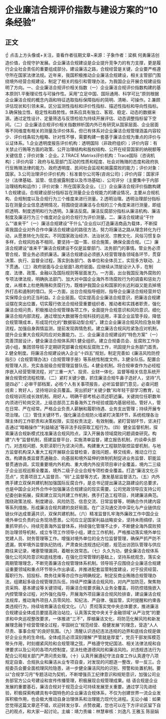 # 企业廉洁合规评价指数与建设方案的“10条经验”
## 正文
☝ 点击上方头像或+关注，查看作者往期文章~来源：子象作者：梁枫 何勇廉洁创造价值，合规守护发展。企业廉洁合规建设是企业提升竞争力的有力支撑，更是履行企业社会责任的重要组成部分。建设廉洁之路，合规经营是关键，企业要严格遵守所在国家法律法规。近年来，我国积极推动企业廉洁合规建设，相关主管部门围绕境外经营合规建设，制定了相关的指引和管理办法，为我国企业开展合规建设指明了方向。一、企业廉洁合规评价相关指数（一）企业廉洁合规评价指数构建的基本原则1.平衡理论性与可操作性。采用“立足中国、国际通用、科学可比”原则根据企业廉洁合规的概念内涵和特征选取指标保障指标的简明、清晰、可操作。2.兼顾评估现状和引领未来。区分监测性指标和评价性指标、描述性指标和导向性指标。3.确保独立性、稳定性和趋势性。体系应具有独立、客观、稳定、动态的数据来源。通过定性设计、定量筛选与反馈检验为持续开展评估、动态调整指标留下空间。（二）企业廉洁合规评价相关指数辨析国内外已有研究从国家层面、企业层面等不同维度有相关的测量及评价体系，但已有体系对企业廉洁合规管理涵盖内容较少、评价线条较为粗略、针对性不够，需要构建一套基于廉洁合规为重点的评价与认证体系。1.企业透明度报告评价机构：透明国际（非政府组织）；评价内容：有关禁止行贿等方面的政策、公开治理结构和股权结构、公开在经营国家的纳税额等关键信息；评价对象：企业。2.TRACE Matrixs评价机构：Trace国际（咨询机构）；评价内容：政府与私营部门互动的性质和程度、社会对贿赂的态度和政府执行反贿赂法律的能力、政府透明度、民间社会监视和揭露腐败的能力；评价对象：国家。3.公司治理评价评价机构：标准普尔公司等(咨询公司)；评价内容：国家评分（法律基础、监管、信息披露制度以及市场基础）、公司评分（主要集中于内部治理结构和运作）；评价对象：所在国家及企业。（三）企业廉洁合规评价指数构建1.合规建设。合规建设部分指标旨在测量企业合规能力的建设情况，主要从合规机构、合规制度以及合规行为三个维度来进行测量。2.透明治理。透明治理部分指标旨在测量企业信息透明情况，将围绕促进廉洁与合规的三个角度来进行测量，即组织透明、制度透明和行为透明。3.廉洁反腐。廉洁反腐部分指标从廉洁机构、廉洁制度及廉洁行为三个维度对企业的合规行为评价测量。二、廉洁合规建设“干什么”“谁来干”（一）廉洁合规建设“干什么”企业应以打造廉洁商品为载体，不断探索我国企业对外合作中廉洁合规建设的路径方法，努力将廉洁之路从理念转化为行动，从愿景转化为现实。不同国家政治经济、法治状况、宗教文化、风俗习惯复杂多样，合规风险各不相同，要坚持一国一策、综合施策，确保全面合规。（二）廉洁合规建设“谁来干”廉洁合规建设不仅是监督部门、法务部门的事情。管业务必须管合规，管业务必须抓廉洁。廉洁合规建设必须嵌入经营管理各领域各环节，贯穿决策、执行、监督全过程，落实到各部门、各单位和全体员工，实现多方联动、上下贯通。（三）政府层面与企业层面1.政府层面。应继续从顶层设计入手，在制度、法律、政策、金融以及国际规则等层面发力。一方面，出台我国反海外腐败的专项法律法规，明确执法部门、加大对中国企业海外市场腐败行为的调查和惩处力度，从根本上杜绝贿赂和贪腐行为，既维护我国企业和国家的长远利益又能去掉境外打击和遏制的借口。另一方面，出台合规指导细则，指导企业廉洁合规经营并切实保障企业的正当利益。2.企业层面。切实提高企业廉洁合规意识，把廉洁合规建设摆在突出位置，切实履行依法合规经营重要组织者、推动者和实践者职责，强化廉洁合规问责，积极推动合规管理各项工作，全面提升合规意识和风险意识。细化廉洁合规内部流程，通过增加大数据等合规科技的运用，丰富企业监管手段，降低合规管理成本，形成现代化的“数据驱动型合规”。建立企业廉洁合规风险应急处理流程，加强自身舆情监测，提前发现舆情危机，建立廉洁合规风险紧急应对机制，提升企业重大合规风险应对处置能力。三、企业廉洁合规建设的“特色方案”（一）完善顶层设计，健全廉洁合规体系网1.健全组织。建立合规委员会、反腐败工作协调小组，集团领导班子定期研究部署合规和反腐败工作，巩固提升业务部门首责。2.健全制度。将廉洁合规建设纳入企业“十四五”规划，制定完善如《廉洁风险防控指引》《合规管理办法》《合规管理手册》等系统性制度文件。3.健全队伍。配置合规管理人员，充实各层级合规管理监督队伍。4.健全机制。将合规审查作为必经程序嵌入经营管理流程，对“三重一大”、投资、业财一体化、监督等相关信息系统开展合规管控流程梳理。（二）紧盯关键少数，抓住廉洁合规牛鼻子选好人，坚持“凡提四必”：必审干部档案，必核个人有关事项报告，必听监督部门意见，必查问题线索；育好人，坚持培训全员覆盖。突出抓好“关键少数”和年轻干部学习教育，让合规培训形成长效机制。用好人，明确干部考核必须述职述廉。关键岗位任职数年内须进行轮岗交流，上级总部员工具备海外工作经验或国内基层经验。管好人，管在日常、严在经常。严格企业负责人薪酬和履职待遇、业务支出管理；持续开展专项治理。（三）管住关键环节，强化廉洁合规防火墙紧盯决策环节，系统梳理各治理主体的工作职责和决策权限，实现权责法定、有效制衡。紧盯营销环节，坚决打击通过“暗箱操作”“利益输送”等非法手段获取工程行为。（四）健全监督机制，探索廉洁合规新模式找准廉洁合规风险点，深入开展各领域腐败问题调查研究。构建“六专”监督机制，搭建监督平台，实施清单监督，建立报告机制，约谈牵头部门，对违规问题、失职渎职行为坚决问责。构建重大工程联防联控监督机制，与地方监督机构深入重大工程开展联合监督检查，查找问题，移交线索，推动立行立改。构建各类监督贯通融合、向基层和境外延伸的体制机制促进业务监督、职能监督贯通协调，实现重要境内外机构、重大境内外投资项目审计全覆盖，境内二三级子企业巡视巡察全覆盖，境外二级子企业合规专项检查全覆盖。打造“廉洁文化示范点”，完善项目工人监督员、“码”上监督等方式，激发基层监督活力。（五）内外携手建立双保共建机制加强国际反腐合作，是总书记提出廉洁之路建设的总要求，也是中国企业对外合作中加强廉洁合规建设的现实需要。公司党政领导应支持公司纪委创新拓展，探索建立双沟共建工作机制，携手打造工程项目，共建廉洁典范。围绕政策法规、制度建设、风险防范、信息交流、日常监督等，明确合作共建内容等系列措施，形成廉洁合规共建的良好局面。在广泛沟通交流中深化与产业链供应链伙伴达成普遍共识，双保共建机制。（六）精准监督扎牢海外廉政工作中国企业境外单位负责的业务现场愿景。公司应立足国家利益战略安全，坚持未雨绸缪，注重抓早抓小，持续完善海外监督体系，持续强化管理不止步，不断健全海外腐败预防治理领导机制，成立专项工作领导小组，建立工作机制，严格推动落实境外单位党建人员、财务管理等工作。增强对境外单位的全方位监督管理，确保严抓严防不遗漏，筑牢境外监督执纪防线，严肃查处违规违纪问题，规范出访团队管理与供应商往来记录，堵塞管理漏洞，着眼长效常态。（七）久久为功，健全廉洁合规体系强化公司风险意识和底线思维，在强化日常管理的基础上，坚持系统观念，落实全周期管理理念，不断完善廉洁合规管理体系机制。领导班子应围绕企业廉洁合规建设重要领域和重点环节带头作出承诺，并推进配套监管制度建设，对于投资经营、履职行为、招投标、商务往来等亦应作出明确规定。制定反商业贿赂合规管理办法，组建起多级合规管理员队伍，持续严控廉洁合规风险，对内严加防范，聚焦物资采购、基本建设等关键领域，将廉洁合规要求融入业务全覆盖，将防控措施嵌入内控管理全过程，对外强化指导，开展海外项目廉洁合规风险排查，建设廉洁合规法规库，推动海外项目人员零风险、知纪法、严自律、强监管，实时提醒和约束各类违规行为，持续培育廉洁合规文化。（八）贯彻落实党中央总体要求，推进廉洁合规建设全体成员要提高政治站位，认真落实党中央关于金融领域“从严治党”的要求和中央巡视整改要求，一体推进“三不”，厚植廉洁文化，将防范化解风险和新发展理念融于经营管理全过程，牢固树立“规范经营、稳健发展”的理念，营造“人人尽责、事事合规”的良好氛围。（九）清醒认识违纪违法违规的边界和底线合规是做好企业业务的生命线。全体成员必须深刻理解“严管就是厚爱”，党员干部发挥模范带头作用，时刻绷紧风险和合规管理之弦，严格遵守党纪国法、相关法律法规和自律要求以及公司的各项内控制度，坚决杜绝道德风险和廉洁风险。对违规违法行为配合公司相关部门严肃问责处理。（十）认真开展遵纪守法自查工作认真遵守八项规定自查、合规执业和廉洁从业专项自查，对发现的问题逐一整改，举一反三。合规委员会要全面梳理风险隐患，进一步健全廉洁风险的识别、预警和处置机制。要以“合规学习月”专题活动为契机，不断增强员工纪律意识和规矩意识，加强公司业务部官方公众号建设和宣传传播管理，积极展现合规管理成果。结 语合规是企业发展的重要基石，廉洁合规对于规范企业可持续发展至关重要。通过学习先进经验，积极探索构建具有中国特色的企业廉洁合规体系，不仅为创建世界一流企业发挥积极作用，也会极大推动自身治理体系和治理能力现代化进程。无讼小编：如果您觉得这篇文章还不错，欢迎转发分享、点赞收藏，您也可以在下方评论区留下自己的观点，和大家一起讨论。主编：靖力责编：林慧审核：刘逸凡 王雅玉 陈丽娟 